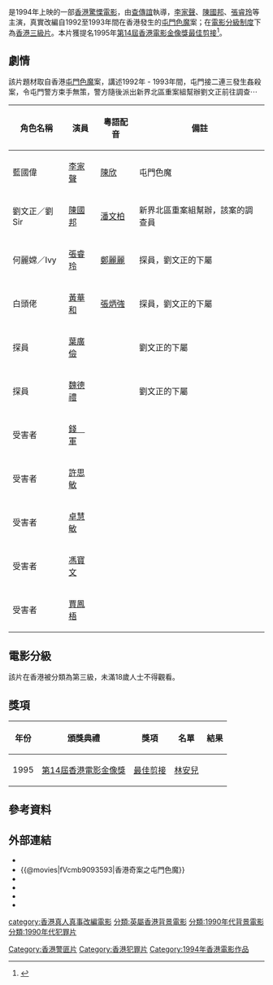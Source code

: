 {{Infobox Film
| name           = 屯門色魔
| original_name  = ''{{lang|en|The Rapist}}''
| image          = The Rapist movie poster 1994.jpg
| image_size     = 
| caption        = 
| director       = [[查傳誼|查傳誼]]
| producer       = 查傳誼、[[鍾繼昌|鍾繼昌]]
| producer_2     = 梁文龍、梁榮炎
| writer         = 鍾繼昌、[[林紀陶|林紀陶]]
| narrator       = 
| starring       = [[李家聲|李家聲]]<br>[[陳國邦|陳國邦]]<br>[[張睿玲|張睿玲]]<br>[[錢軍|錢　軍]]
| music          = [[楊奇昌|楊奇昌]]
| cinematography = [[宋剛|宋　剛]]
| editing        = [[林安兒|林安兒]]
| production_company = [[得意製作有限公司|得意製作有限公司]]
| distributor    = [[新一代影片發行有限公司|新一代影片發行有限公司]]
| released       = {{HKG-1959}}：{{film date|1994|12|30}}<ref>{{cite web |url=https://www.imdb.com/title/tt0111515/releaseinfo?ref_=tt_dt_rdat |language=en |title= Tun Men se mo (1994) Release Info|publisher=[[IMDb|IMDb]]|date= |accessdate= 2021-06-23}}</ref>
| runtime        = 90 分鐘
| country        = {{英屬香港電影}}
| language       = 粵語
| budget         = 
| gross          = [[HK$|HK$]] 4,018,427.00<ref>[http://www.angelfire.com/home/bobic/HK_Movies/HK/hk1994c-b5.htm 香港電影票房 1994 〔華語電影〕] {{Wayback|url=http://www.angelfire.com/home/bobic/HK_Movies/HK/hk1994c-b5.htm |date=20071224105548 }}，〈香港電影票房全紀錄〉</ref>
| rate           = III
| website        = 
| amg_id         = 
| imdb_id        = tt0111515 
}}

{{engname|《屯門色魔》|''The Rapist''}}是1994年上映的一部[[香港電影|香港驚慄電影]]，由[[查傳誼|查傳誼]]執導，[[李家聲|李家聲]]、[[陳國邦|陳國邦]]、[[張睿玲|張睿玲]]等主演，真實改編自1992至1993年間在香港發生的[[屯門色魔|屯門色魔]]案；在[[電影分級制度|電影分級制度]]下為[[香港三級片列表|香港三級片]]。本片獲提名1995年[[第14屆香港電影金像獎|第14屆香港電影金像獎]][[香港電影金像獎最佳剪接|最佳剪接]]<ref>{{cite web| url=http://www.hkfaa.com/winnerlist14.html |title=第14屆香港電影金像獎提名及得獎名單| work=香港電影金像獎|access-date=2021-07-05|archive-url=https://web.archive.org/web/20210628041429/http://www.hkfaa.com/winnerlist14.html |archive-date=2021-06-28|dead-url=yes}}</ref>。

== 劇情 ==
該片題材取自香港[[屯門色魔|屯門色魔]]案，講述1992年 - 1993年間，屯門接二連三發生姦殺案，令屯門警方束手無策，警方隨後派出新界北區重案組幫辦劉文正前往調查⋯

{| class="wikitable" 
|- 
! 角色名稱 || 演員 || 粵語配音 || 備註
|- 
| 藍國偉 || [[李家聲|李家聲]] || [[陳欣_(配音員)|陳欣]]  || 屯門色魔
|- 
| 劉文正／劉Sir || [[陳國邦|陳國邦]] || [[潘文柏|潘文柏]]  || 新界北區重案組幫辦，該案的調查員
|- 
| 何麗嫦／Ivy || [[張睿玲|張睿玲]] || [[鄭麗麗|鄭麗麗]]  || 探員，劉文正的下屬
|-
| 白頭佬|| [[黃華和|黃華和]] || [[張炳強|張炳強]]  ||  探員，劉文正的下屬
|-
| 探員|| [[葉廣儉|葉廣儉]] ||   || 劉文正的下屬
|-
| 探員|| [[魏德禮|魏德禮]] ||   || 劉文正的下屬
|-
| 受害者 || [[錢軍|錢　軍]] ||    ||
|- 
| 受害者 || [[許思敏|許思敏]] ||   ||
|- 
| 受害者 || [[卓慧敏|卓慧敏]] ||    ||
|- 
| 受害者 || [[馮寶文|馮寶文]] ||    ||
|-
| 受害者 || [[賈鳳梧|賈鳳梧]] ||    ||
|}

==電影分級==
該片在香港被分類為第三級，未滿18歲人士不得觀看。

== 獎項 ==
{|class="wikitable"
!年份!!頒獎典禮!!獎項!!名單!!結果
|-
|1995
|[[第14屆香港電影金像獎|第14屆香港電影金像獎]]
| [[香港電影金像獎最佳剪接|最佳剪接]]
| [[林安兒|林安兒]]
| {{nom}}
|}

== 參考資料 ==
{{reflist}}

== 外部連結 ==
*{{hkmdb title|7947|屯门色魔}}
*{{@movies|fVcmb9093593|香港奇案之屯門色魔}}
*{{Mtime|23938|屯门色魔之人皮兽}}
*{{Amg movie|463119}}
*{{rotten-tomatoes|tun-men-se-mo}}
*{{imdb title|0111515}}

[[Category:香港警匪片|Category:香港警匪片]]
[[Category:香港犯罪片|Category:香港犯罪片]]
[[Category:1994年香港電影作品|Category:1994年香港電影作品]]
[[category:香港真人真事改編電影|category:香港真人真事改編電影]]
[[分類:英屬香港背景電影|分類:英屬香港背景電影]]
[[分類:1990年代背景電影|分類:1990年代背景電影]]
[[分類:1990年代犯罪片|分類:1990年代犯罪片]]
